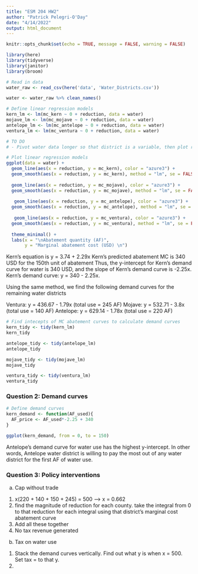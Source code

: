 ```yaml
---
title: "ESM 204 HW2"
author: "Patrick Pelegri-O'Day"
date: "4/14/2022"
output: html_document
---
```


```r
knitr::opts_chunk$set(echo = TRUE, message = FALSE, warning = FALSE)

library(here)
library(tidyverse)
library(janitor)
library(broom)
```

```r
# Read in data
water_raw <- read_csv(here('data', 'Water_Districts.csv'))

water <- water_raw %>% clean_names()
```

```r
# Define linear regression models
kern_lm <- lm(mc_kern ~ 0 + reduction, data = water)
mojave_lm <- lm(mc_mojave ~ 0 + reduction, data = water)
antelope_lm <- lm(mc_antelope ~ 0 + reduction, data = water)
ventura_lm <- lm(mc_ventura ~ 0 + reduction, data = water)
```

```r
# TO DO
# - Pivot water data longer so that district is a variable, then plot regressions using color = district

# Plot linear regression models
ggplot(data = water) +
  geom_line(aes(x = reduction, y = mc_kern), color = "azure3") +
  geom_smooth(aes(x = reduction, y = mc_kern), method = "lm", se = FALSE, color = "firebrick4") +
  
  geom_line(aes(x = reduction, y = mc_mojave), color = "azure3") +
  geom_smooth(aes(x = reduction, y = mc_mojave), method = "lm", se = FALSE, color = "darkolivegreen4") +
 
   geom_line(aes(x = reduction, y = mc_antelope), color = "azure3") +
  geom_smooth(aes(x = reduction, y = mc_antelope), method = "lm", se = FALSE, color = "darkslategray4") +
 
   geom_line(aes(x = reduction, y = mc_ventura), color = "azure3") +
  geom_smooth(aes(x = reduction, y = mc_ventura), method = "lm", se = FALSE, color = "goldenrod4") +
  
  theme_minimal() +
  labs(x = "\nAbatement quantity (AF)",
       y = "Marginal abatement cost (USD) \n")
```

Kern's equation is y = 3.74 + 2.29x
Kern's predicted abatement MC is 340 USD for the 150th unit of abatement
Thus, the y-intercept for Kern's demand curve for water is 340 USD, and the slope of Kern's demand curve is -2.25x. Kern's demand curve: y = 340 - 2.25x.

Using the same method, we find the following demand curves for the remaining water districts

Ventura: y = 436.67 - 1.79x (total use = 245 AF)
Mojave: y = 532.71 - 3.8x (total use = 140 AF)
Antelope: y = 629.14 - 1.78x (total use = 220 AF)

```r
# Find intecepts of MC abatement curves to calculate demand curves
kern_tidy <- tidy(kern_lm)
kern_tidy

antelope_tidy <- tidy(antelope_lm)
antelope_tidy

mojave_tidy <- tidy(mojave_lm)
mojave_tidy

ventura_tidy <- tidy(ventura_lm)
ventura_tidy
```

### Question 2: Demand curves

```r
# Define demand curves
kern_demand <- function(AF_used){
  AF_price <- AF_used*-2.25 + 340
}

ggplot(kern_demand, from = 0, to = 150)
```

Antelope's demand curve for water use has the highest y-intercept. In other words, Antelope water district is willing to pay the most out of any water district for the first AF of water use.

### Question 3: Policy interventions
a) Cap without trade
  1. x(220 + 140 + 150 + 245) = 500 --> x = 0.662
  3. find the magnitude of reduction for each county. take the integral from 0 to that reduction for each integral using that district's marginal cost abatement curve
  2. Add all these together
  4. No tax revenue generated
  
b) Tax on water use
  1. Stack the demand curves vertically. Find out what y is when x = 500. Set tax = to that y.
  2. 
